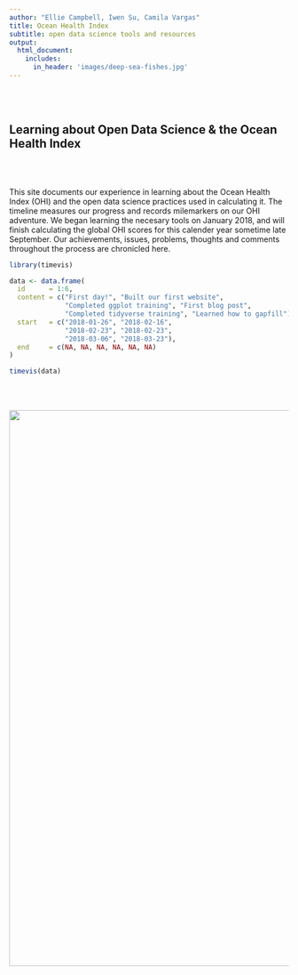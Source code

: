 ```yaml
---
author: "Ellie Campbell, Iwen Su, Camila Vargas"
title: Ocean Health Index
subtitle: open data science tools and resources
output: 
  html_document:
    includes:
      in_header: 'images/deep-sea-fishes.jpg'
---
```

<br>
<br>

## Learning about Open Data Science & the Ocean Health Index

<br>
<br>

This site documents our experience in learning about the Ocean Health Index (OHI) and the open data science practices used in calculating it. The timeline measures our progress and records milemarkers on our OHI adventure. We began learning the necesary tools on January 2018, and will finish calculating the global OHI scores for this calender year sometime late September. Our achievements, issues, problems, thoughts and comments throughout the process are chronicled here.


```r

library(timevis)

data <- data.frame(
  id      = 1:6,
  content = c("First day!", "Built our first website",
              "Completed ggplot training", "First blog post",
              "Completed tidyverse training", "Learned how to gapfill"),
  start   = c("2018-01-26", "2018-02-16",
              "2018-02-23", "2018-02-23",
              "2018-03-06", "2018-03-23"),
  end     = c(NA, NA, NA, NA, NA, NA)
)

timevis(data)

```


<br>
<br>

<center><img src="images/deep-sea-fishes.jpg" width="1000px"></center>  

